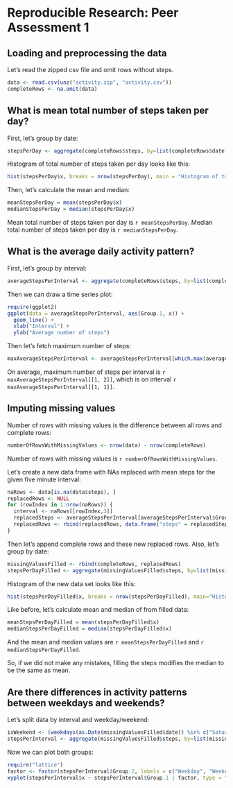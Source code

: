# Reproducible Research: Peer Assessment 1


## Loading and preprocessing the data
Let's read the zipped csv file and omit rows without steps.
```r
data <- read.csv(unz("activity.zip", "activity.csv"))
completeRows <- na.omit(data)
```

## What is mean total number of steps taken per day?

First, let's group by date:
```r
stepsPerDay <- aggregate(completeRows$steps, by=list(completeRows$date), FUN=sum)
```
Histogram of total number of steps taken per day looks like this:
```r
hist(stepsPerDay$x, breaks = nrow(stepsPerDay), main = "Histogram of total number of steps per day", xlab="Steps per day")
```
Then, let's calculate the mean and median:
```r
meanStepsPerDay = mean(stepsPerDay$x)
medianStepsPerDay = median(stepsPerDay$x)
```

Mean total number of steps taken per day is `r meanStepsPerDay`.
Median total number of steps taken per day is `r medianStepsPerDay`.

## What is the average daily activity pattern?

First, let's group by interval:
```r
averageStepsPerInterval <- aggregate(completeRows$steps, by=list(completeRows$interval), FUN=mean)
```
Then we can draw a time series plot:
```r
require(ggplot2)
ggplot(data = averageStepsPerInterval, aes(Group.1, x)) + 
  geom_line() + 
  xlab("Interval") + 
  ylab("Average number of steps")
````
Then let's fetch maximum number of steps:
```r
maxAverageStepsPerInterval <- averageStepsPerInterval[which.max(averageStepsPerInterval$x),]
```

On average, maximum number of steps per interval is `r maxAverageStepsPerInterval[[1, 2]]`, which is on interval `r maxAverageStepsPerInterval[[1, 1]]`.


## Imputing missing values

Number of rows with missing values is the difference between all rows and complete rows:
```r
numberOfRowsWithMissingValues <- nrow(data) - nrow(completeRows)
```

Number of rows with missing values is `r numberOfRowsWithMissingValues`.

Let's create a new data frame with NAs replaced with mean steps for the given five minute interval:
```r
naRows <- data[is.na(data$steps), ]
replacedRows <- NULL
for (rowIndex in 1:nrow(naRows)) {
  interval <- naRows[[rowIndex,3]]
  replacedSteps <- averageStepsPerInterval[averageStepsPerInterval$Group.1 == interval,][[1, 2]]
  replacedRows <- rbind(replacedRows, data.frame("steps" = replacedSteps, "date" = naRows[[rowIndex,2]], "interval" = interval))
}
```

Then let's append complete rows and these new replaced rows. Also, let's group by date:
```r
missingValuesFilled <- rbind(completeRows, replacedRows)
stepsPerDayFilled <- aggregate(missingValuesFilled$steps, by=list(missingValuesFilled$date), FUN=sum)
```

Histogram of the new data set looks like this:
```r
hist(stepsPerDayFilled$x, breaks = nrow(stepsPerDayFilled), main="Histogram of total number of steps per day with filled data set", xlab="Steps per day")
```
Like before, let's calculate mean and median of from filled data:
```r
meanStepsPerDayFilled = mean(stepsPerDayFilled$x)
medianStepsPerDayFilled = median(stepsPerDayFilled$x)
```

And the mean and median values are `r meanStepsPerDayFilled` and `r medianStepsPerDayFilled`.

So, if we did not make any mistakes, filling the steps modifies the median to be the same as mean.

## Are there differences in activity patterns between weekdays and weekends?

Let's split data by interval and weekday/weekend:
```r
isWeekend <- (weekdays(as.Date(missingValuesFilled$date)) %in% c("Saturday", "Sunday"))
stepsPerInterval <- aggregate(missingValuesFilled$steps, by=list(missingValuesFilled$interval, isWeekend), FUN=mean)
```

Now we can plot both groups:
```r
require("lattice")
factor <- factor(stepsPerInterval$Group.2, labels = c("Weekday", "Weekend"))
xyplot(stepsPerInterval$x ~ stepsPerInterval$Group.1 | factor, type = "l", xlab = "Interval", ylab = "Average number of steps")
```
